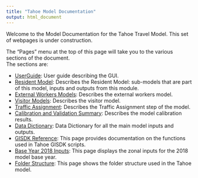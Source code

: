 ```yaml
---
title: "Tahoe Model Documentation"
output: html_document
---
```


Welcome to the Model Documentation for the Tahoe Travel Model. This
set of webpages is under construction.   

The "Pages" menu at the top of this page will take you to the various sections of the document.  
The sections are:  

  - [UserGuide](UserGuide.html): User guide describing the GUI.
  - [Resident Model](ResidentModel.html): Describes the Resident Model: sub-models that are part of this model, inputs and outputs from this module.
  - [External Workers Models](ExternalWorkers.html): Describes the external workers model.
  - [Visitor Models](VisitorModels.html): Describes the visitor model.
  - [Traffic Assignment](TrafficAssignment.html): Describes the Traffic Assignment step of the model.
  - [Calibration and Validation Summary](Calibration.html): Describes the model calibration results.
  - [Data Dictionary](DataDictionary.html): Data Dictionary for all the main model inputs and outputs.
  - [GISDK Reference](CodeReference.html): This page provides documentation on the functions used in Tahoe GISDK scripts.
  - [Base Year 2018 Inputs](base_2018.html): This page displays the zonal inputs for the 2018 model base year.
  - [Folder Structure](FolderStructure.html): This page shows the folder structure used in the Tahoe model.
  
